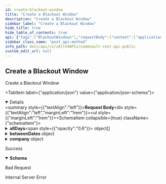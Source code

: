 ```yaml
---
id: create-blackout-window
title: "Create a Blackout Window"
description: "Create a Blackout Window"
sidebar_label: "Create a Blackout Window"
hide_title: true
hide_table_of_contents: true
api: {"tags":["BlackoutWindows"],"requestBody":{"content":{"application/json":{"schema":{"description":"betweenDates refers to the dates where the blackout window will be in effect. Dates have to be given in unix time format. time has to be provided in seconds. company refers to company to which the blackout window is associated.Id is given first preference if both are id and name are provided.","properties":{"allDays":{"description":"Days of the week along with the time on which the black out window will be in effect.","items":{"description":"Days of the week along with the time on which the black out window will be in effect","properties":{"days":{"description":"Days of the week when the blackout window will be in effect.","items":{"description":"Specific day of the week","enum":["SUNDAY","MONDAY","TUESDAY","WEDNESDAY","THURSDAY","FRIDAY","SATURDAY"],"format":"","type":"string"},"type":"array"},"time":{"properties":{"end":{"description":"the blackout window is no longer in effect from this point on.","format":"int64","type":"integer"},"start":{"description":"the blackout window comes into effect at this point.","format":"int64","type":"integer"}},"type":"object"}},"type":"object"},"type":"array"},"backupOperations":{"description":"Refers to backup types to include in the blackout window","items":{"enum":["FULL","INCREMENTAL_AND_DIFFERENTIAL","SYNTHETIC_FULL","TRANSACTION_LOG","ALL_OPERATIONS"],"type":"string"},"type":"array"},"betweenDates":{"properties":{"end":{"description":"the blackout window is no longer in effect from this point on.","format":"int64","type":"integer"},"start":{"description":"the blackout window comes into effect at this point.","format":"int64","type":"integer"}},"type":"object"},"company":{"properties":{"id":{"format":"int32","type":"integer","x-terraform-omitempty":true,"x-terraform-set-key":true},"name":{"nullable":true,"type":"string"}},"type":"object"},"doNotSubmitJob":{"description":"Allows or Denies submitting a job when the blackout window is in effect. If set to false, the job is submitted and resumed once the blackout window ends.","type":"boolean"},"name":{"description":"Name of the blackout window to be created.","type":"string"},"weeks":{"description":"Refers to the weeks of the month that the blackout window will be in effect.","items":{"enum":["FIRST","SECOND","THIRD","FOURTH","LAST","EVERY"],"format":"","type":"string"},"type":"array"}},"required":["name"],"type":"object"}}}},"responses":{"200":{"description":"Success","content":{"application/json":{"schema":{"properties":{"id":{"format":"int32","type":"integer","x-terraform-omitempty":true,"x-terraform-set-key":true},"name":{"nullable":true,"type":"string"}},"type":"object"}}}},"400":{"description":"Bad Request"},"500":{"description":"Internal Server Error"}},"operationId":"CreateBlackoutWindow","description":"Create a Blackout Window","method":"post","path":"/V5/BlackoutWindow","servers":[{"url":"http://{hostname}/webconsole/api","variables":{"hostname":{"default":"localhost","description":"Webconsole"}}}],"securitySchemes":{"token":{"in":"header","name":"Authtoken","type":"apiKey"}},"jsonRequestBodyExample":{"allDays":[{"days":["SUNDAY"],"time":{"end":0,"start":0}}],"backupOperations":["FULL"],"betweenDates":{"end":0,"start":0},"company":{"id":0,"name":"string"},"doNotSubmitJob":true,"name":"string","weeks":["FIRST"]},"info":{"version":"1.0.0","contact":{},"description":"## Welcome\n\nWelcome to Commvault's Rest APIs. You can explore our APIs in [Postman](https://getpostman.com) using the predefined requests we created\n\nThe current version of this documentation is **Commvault Platform Release 2022E**.\n\nYou can access LTS documentation here:\n\n[Feature Release 11.20](https://documenter.getpostman.com/view/2046098/UVR7KoPJ)\n\n[Feature Release 11.24](https://documenter.getpostman.com/view/2046098/UVR7KoPL)\n\nFor more V2 and Latest APIs, please visit your API Explorer page.  \n[*More Details*](http://documentation.commvault.com/commvault/v11/article?p=107350_1.htm)\n\n## Setup\n\nTo get started, [create an environment in Postman](https://www.getpostman.com/docs/environments), select that environment, and set your environment variables by entering necessary values in the `0 - Setup/Environment Setup` pre-request script ([documentation on pre-request scripts](http://www.getpostman.com/docs/pre_request_scripts)). Also, Some of our calls might have dependencies. `GET`/`PUT`/`DELETE` may only work after an item is created with a `POST`.\n\nThe same set of APIs can be used for both XML and JSON. If you want to get equivalent JSON for the XML, use our [API](https://api.commvault.com/#fe2fa795-dd7c-4416-857d-75704b52be8c) for conversion.\n\n**Note:** Swagger Documentation for V2/Latest APIs are present in the following URL:  \n`{ServerURL}/sandbox/apiexplorer`\n\n[*More Details*](http://documentation.commvault.com/commvault/v11/article?p=45551.htm)","title":"Commvault Rest API - Public"},"postman":{"name":"Create a Blackout Window","description":{"content":"Create a Blackout Window","type":"text/plain"},"url":{"path":["V5","BlackoutWindow"],"host":["{{baseUrl}}"],"query":[],"variable":[]},"header":[{"key":"Content-Type","value":"application/json"},{"key":"Accept","value":"application/json"}],"method":"POST","body":{"mode":"raw","raw":"\"\"","options":{"raw":{"language":"json"}}}}}
sidebar_class_name: "post api-method"
info_path: docs/api/cv/zAllV4APIs/commvault-rest-api-public
custom_edit_url: null
---
```



## Create a Blackout Window



Create a Blackout Window

<MimeTabs><TabItem label={"application/json"} value={"application/json-schema"}><details style={{}} data-collapsed={false} open={true}><summary style={{"textAlign":"left"}}><strong>Request Body</strong></summary><div style={{"textAlign":"left","marginLeft":"1rem"}}></div><ul style={{"marginLeft":"1rem"}}><SchemaItem collapsible={true} className={"schemaItem"}><details style={{}}><summary style={{}}><strong>allDays</strong><span style={{"opacity":"0.6"}}> object[]</span></summary><div style={{"marginLeft":"1rem"}}><div style={{"marginTop":".5rem","marginBottom":".5rem"}}>

Days of the week along with the time on which the black out window will be in effect.

</div><SchemaItem collapsible={false} name={"days"} required={false} deprecated={undefined} schemaDescription={"Days of the week when the blackout window will be in effect."} schemaName={"string[]"} qualifierMessage={"**Possible values:** [`SUNDAY`, `MONDAY`, `TUESDAY`, `WEDNESDAY`, `THURSDAY`, `FRIDAY`, `SATURDAY`]"} defaultValue={undefined}></SchemaItem><SchemaItem collapsible={true} className={"schemaItem"}><details style={{}}><summary style={{}}><strong>time</strong><span style={{"opacity":"0.6"}}> object</span></summary><div style={{"marginLeft":"1rem"}}><SchemaItem collapsible={false} name={"end"} required={false} deprecated={undefined} schemaDescription={"the blackout window is no longer in effect from this point on."} schemaName={"int64"} qualifierMessage={undefined} defaultValue={undefined}></SchemaItem><SchemaItem collapsible={false} name={"start"} required={false} deprecated={undefined} schemaDescription={"the blackout window comes into effect at this point."} schemaName={"int64"} qualifierMessage={undefined} defaultValue={undefined}></SchemaItem></div></details></SchemaItem></div></details></SchemaItem><SchemaItem collapsible={false} name={"backupOperations"} required={false} deprecated={undefined} schemaDescription={"Refers to backup types to include in the blackout window"} schemaName={"string[]"} qualifierMessage={"**Possible values:** [`FULL`, `INCREMENTAL_AND_DIFFERENTIAL`, `SYNTHETIC_FULL`, `TRANSACTION_LOG`, `ALL_OPERATIONS`]"} defaultValue={undefined}></SchemaItem><SchemaItem collapsible={true} className={"schemaItem"}><details style={{}}><summary style={{}}><strong>betweenDates</strong><span style={{"opacity":"0.6"}}> object</span></summary><div style={{"marginLeft":"1rem"}}><SchemaItem collapsible={false} name={"end"} required={false} deprecated={undefined} schemaDescription={"the blackout window is no longer in effect from this point on."} schemaName={"int64"} qualifierMessage={undefined} defaultValue={undefined}></SchemaItem><SchemaItem collapsible={false} name={"start"} required={false} deprecated={undefined} schemaDescription={"the blackout window comes into effect at this point."} schemaName={"int64"} qualifierMessage={undefined} defaultValue={undefined}></SchemaItem></div></details></SchemaItem><SchemaItem collapsible={true} className={"schemaItem"}><details style={{}}><summary style={{}}><strong>company</strong><span style={{"opacity":"0.6"}}> object</span></summary><div style={{"marginLeft":"1rem"}}><SchemaItem collapsible={false} name={"id"} required={false} deprecated={undefined} schemaDescription={undefined} schemaName={"int32"} qualifierMessage={undefined} defaultValue={undefined}></SchemaItem><SchemaItem collapsible={false} name={"name"} required={false} deprecated={undefined} schemaDescription={undefined} schemaName={"string"} qualifierMessage={undefined} defaultValue={undefined}></SchemaItem></div></details></SchemaItem><SchemaItem collapsible={false} name={"doNotSubmitJob"} required={false} deprecated={undefined} schemaDescription={"Allows or Denies submitting a job when the blackout window is in effect. If set to false, the job is submitted and resumed once the blackout window ends."} schemaName={"boolean"} qualifierMessage={undefined} defaultValue={undefined}></SchemaItem><SchemaItem collapsible={false} name={"name"} required={true} deprecated={undefined} schemaDescription={"Name of the blackout window to be created."} schemaName={"string"} qualifierMessage={undefined} defaultValue={undefined}></SchemaItem><SchemaItem collapsible={false} name={"weeks"} required={false} deprecated={undefined} schemaDescription={"Refers to the weeks of the month that the blackout window will be in effect."} schemaName={"string[]"} qualifierMessage={"**Possible values:** [`FIRST`, `SECOND`, `THIRD`, `FOURTH`, `LAST`, `EVERY`]"} defaultValue={undefined}></SchemaItem></ul></details></TabItem></MimeTabs><div><ApiTabs><TabItem label={"200"} value={"200"}><div>

Success

</div><div><MimeTabs schemaType={"response"}><TabItem label={"application/json"} value={"application/json"}><SchemaTabs><TabItem label={"Schema"} value={"Schema"}><details style={{}} data-collapsed={false} open={true}><summary style={{"textAlign":"left"}}><strong>Schema</strong></summary><div style={{"textAlign":"left","marginLeft":"1rem"}}></div><ul style={{"marginLeft":"1rem"}}><SchemaItem collapsible={false} name={"id"} required={false} deprecated={undefined} schemaDescription={undefined} schemaName={"int32"} qualifierMessage={undefined} defaultValue={undefined}></SchemaItem><SchemaItem collapsible={false} name={"name"} required={false} deprecated={undefined} schemaDescription={undefined} schemaName={"string"} qualifierMessage={undefined} defaultValue={undefined}></SchemaItem></ul></details></TabItem><TabItem label={"Example (from schema)"} value={"Example (from schema)"}><ResponseSamples responseExample={"{\n  \"id\": 0,\n  \"name\": \"string\"\n}"} language={"json"}></ResponseSamples></TabItem></SchemaTabs></TabItem></MimeTabs></div></TabItem><TabItem label={"400"} value={"400"}><div>

Bad Request

</div><div></div></TabItem><TabItem label={"500"} value={"500"}><div>

Internal Server Error

</div><div></div></TabItem></ApiTabs></div>
      